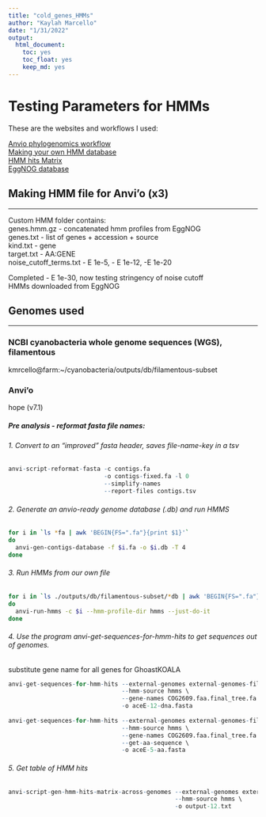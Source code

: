 ```yaml
---
title: "cold_genes_HMMs"
author: "Kaylah Marcello"
date: "1/31/2022"
output:
  html_document:
    toc: yes
    toc_float: yes
    keep_md: yes
---
```


# Testing Parameters for HMMs 

These are the websites and workflows I used:

[Anvio phylogenomics workflow](https://merenlab.org/2017/06/07/phylogenomics/)  
[Making your own HMM database](https://merenlab.org/2016/05/21/archaeal-single-copy-genes/)  
[HMM hits Matrix](https://anvio.org/help/main/programs/anvi-script-gen-hmm-hits-matrix-across-genomes/)  
[EggNOG database](http://eggnog5.embl.de/#/app/results)

## Making HMM file for Anvi'o (x3)
***
Custom HMM folder contains:  
genes.hmm.gz - concatenated hmm profiles from EggNOG  
genes.txt - list of genes + accession + source  
kind.txt - gene  
target.txt - AA:GENE  
noise_cutoff_terms.txt - E 1e-5, - E 1e-12, -E 1e-20  

Completed - E 1e-30, now testing stringency of noise cutoff  
HMMs downloaded from EggNOG  

## Genomes used
***
### NCBI cyanobacteria whole genome sequences (WGS), filamentous  
kmrcello@farm:~/cyanobacteria/outputs/db/filamentous-subset  

### Anvi'o
hope (v7.1)  

##### Pre analysis - reformat fasta file names:
###### 1. Convert to an "improved" fasta header, saves file-name-key in a tsv
```r
anvi-script-reformat-fasta -c contigs.fa 
                           -o contigs-fixed.fa -l 0 
                           --simplify-names 
                           --report-files contigs.tsv
```

###### 2. Generate an anvio-ready genome database (.db) and run HMMS  
```bash
for i in `ls *fa | awk 'BEGIN{FS=".fa"}{print $1}'`
do
  anvi-gen-contigs-database -f $i.fa -o $i.db -T 4
done
```  

###### 3. Run HMMs from our own file
```bash
for i in `ls ./outputs/db/filamentous-subset/*db | awk 'BEGIN{FS=".fa"}{print $1}'`
do
  anvi-run-hmms -c $i --hmm-profile-dir hmms --just-do-it
done
```  

###### 4. Use the program anvi-get-sequences-for-hmm-hits to get sequences out of genomes. 
substitute gene name for all genes for GhoastKOALA
```r
anvi-get-sequences-for-hmm-hits --external-genomes external-genomes-filamentous-names.tsv \
                                --hmm-source hmms \
                                --gene-names COG2609.faa.final_tree.fa \
                                -o aceE-12-dna.fasta  
  
anvi-get-sequences-for-hmm-hits --external-genomes external-genomes-filamentous-names.tsv \
                                --hmm-source hmms \
                                --gene-names COG2609.faa.final_tree.fa \
                                --get-aa-sequence \
                                -o aceE-5-aa.fasta  
```  

###### 5. Get table of HMM hits
```r
anvi-script-gen-hmm-hits-matrix-across-genomes --external-genomes external-genomes-filamentous-names.tsv \
                                               --hmm-source hmms \
                                               -o output-12.txt
```



